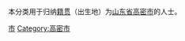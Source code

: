 {{Catnav|頁面分類|各種主題的頁面分類|依中国各省来作的分类|各地中国人|山东人|潍坊人}}
{{Catnav|頁面分類|人物|各國人物|中国人|各地中国人|山东人|潍坊人}}

本分类用于归纳[[籍贯|籍贯]]（出生地）为[[山东省|山东省]][[高密市|高密市]]的人士。

[[Category:潍坊人|市]]
[[Category:高密市|Category:高密市]]